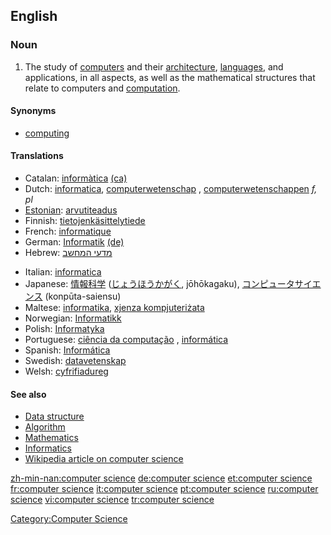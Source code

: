 ==English==

===Noun===
{{en-noun|sg=[[computer]] [[science]]|-}}

# The study of [[computer]]s and their [[computer architecture|architecture]], [[computer language|languages]], and applications, in all aspects, as well as the mathematical structures that relate to computers and [[computation]].

====Synonyms====
*[[computing]]

====Translations====
{{top}}
*Catalan: [[informàtica]] {{f}} [[:ca:informàtica|(ca)]] 
*Dutch: [[informatica]], [[computerwetenschap]] {{f}}, [[computerwetenschappen]] ''f, pl''
*[[Estonian]]: [[arvutiteadus]]
*Finnish: [[tietojenkäsittelytiede]]
*French: [[informatique]] {{f}}
*German: [[Informatik]] {{f}} [[:de:Informatik|(de)]] 
*Hebrew: [[מדעי המחשב]]
{{mid}}
*Italian: [[informatica]] {{f}}
*Japanese: [[情報科学]] ([[じょうほうかがく]], jōhōkagaku), [[コンピュータサイエンス]] (konpūta-saiensu)
*Maltese: [[informatika]], [[xjenza kompjuteriżata]]
*Norwegian: [[Informatikk]]
*Polish: [[Informatyka]]
*Portuguese: [[ciência da computação]] {{f}}, [[informática]] {{f}}
*Spanish: [[Informática]]
*Swedish: [[datavetenskap]]
*Welsh: [[cyfrifiadureg]] {{f}}
{{bottom}}

====See also====
* [[Data structure]]
* [[Algorithm]]
* [[Mathematics]]
* [[Informatics]]
* [[w:Computer science|Wikipedia article on computer science]]

[[Category:Computer Science]]

[[zh-min-nan:computer science]]
[[de:computer science]]
[[et:computer science]]
[[fr:computer science]]
[[it:computer science]]
[[pt:computer science]]
[[ru:computer science]]
[[vi:computer science]]
[[tr:computer science]]
